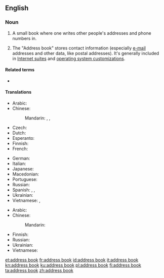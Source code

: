 {{also|address-book}}
==English==
{{wikipedia}}

===Noun===
{{en-noun}}

# A small book where one writes other people's addresses and phone numbers in.
# {{lb|en|computing}} The "Address book" stores contact information (especially [[e-mail]] addresses and other data, like postal addresses). It's generally included in [[w:Internet suite|Internet suites]] and [[w:operating system|operating system customizations]].

====Related terms====
* {{l|en|little black book}}

====Translations====
{{trans-top|small book with addresses}}
* Arabic: {{t-needed|ar}}
* Chinese:
*: Mandarin: {{t|cmn|地址簿|tr=dìzhǐbù|sc=Hani}}, {{t+|cmn|通訊錄|sc=Hani}}, {{t+|cmn|通讯录|tr=tōngxùnlù|sc=Hani}}
* Czech: {{t|cs|adresář|m}}
* Dutch: {{t+|nl|adresboek|n}}
* Esperanto: {{t|eo|adreslibro}}
* Finnish: {{t|fi|osoitekirja}}
* French: {{t|fr|carnet d'adresses|m}}
{{trans-mid}}
* German: {{t+|de|Adressbuch|n}}
* Italian: {{t+|it|rubrica|f}}
* Japanese: {{t|ja|アドレス帳|tr=adoresu-chō|sc=Jpan}}
* Macedonian: {{t|mk|адресар|m|tr=adresár|sc=Cyrl}}
* Portuguese: {{t|pt|[[livro]] [[de]] [[endereços]]|m}}
* Russian: {{t+|ru|а́дресная кни́га|f}}
* Spanish: {{t+|es|directorio|m}}, {{t|es|agenda de direcciones|f}}, {{t|es|libreta de direcciones|f}}
* Ukrainian: {{t-needed|uk}}
* Vietnamese: {{t|vi|sổ địa chỉ}}, {{t|vi|danh bạ}}
{{trans-bottom}}

{{trans-top|computing: file containing e-mail addresses and other data on one's contacts}}
* Arabic: {{t-needed|ar}}
* Chinese:
*: Mandarin: {{t-needed|cmn}}
{{trans-mid}}
* Finnish: {{t|fi|osoitekirja}}
* Russian: {{t-needed|ru}}
* Ukrainian: {{t-needed|uk}}
* Vietnamese: {{t|vi|tập tin danh bạ}}
{{trans-bottom}}

[[et:address book]]
[[fr:address book]]
[[id:address book]]
[[it:address book]]
[[kn:address book]]
[[ku:address book]]
[[pl:address book]]
[[fi:address book]]
[[ta:address book]]
[[zh:address book]]